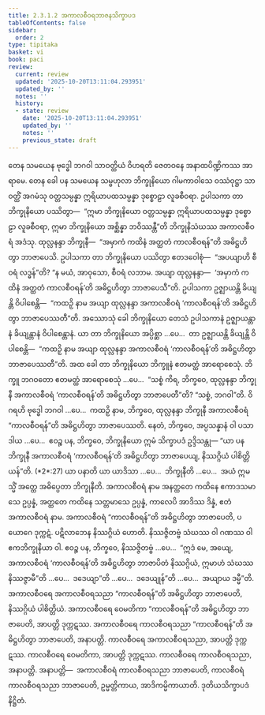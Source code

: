```yaml
---
title: 2.3.1.2 အကာလစီဝရဘာဇနသိက္ခာပဒ
tableOfContents: false
sidebar:
  order: 2
type: tipitaka
basket: vi
book: paci
review:
  current: review
  updated: '2025-10-20T13:11:04.293951'
  updated_by: ''
  notes: ''
  history:
  - state: review
    date: '2025-10-20T13:11:04.293951'
    updated_by: ''
    notes: ''
    previous_state: draft
---
```



<DynamicBreadcrumb />


<ReviewStatus review={frontmatter.review} showDetails={true} />

<HypothesisAnnotation frontmatter={frontmatter} />

<Division number="738" book="paci" e="ch" v="2" p="320">

<Paragraph number="2441" book="paci">
တေန သမယေန ဗုဒ္ဓေါ ဘဂဝါ သာဝတ္ထိယံ ဝိဟရတိ ဇေတဝနေ အနာထပိဏ္ဍိကဿ အာရာမေ. တေန ခေါ ပန သမယေန သမ္ဗဟုလာ ဘိက္ခုနိယော ဂါမကာဝါသေ ဝဿံဝုဋ္ဌာ သာဝတ္ထိံ အဂမံသု ဝတ္တသမ္ပန္နာ ဣရိယာပထသမ္ပန္နာ ဒုစ္စောဠာ လူခစီဝရာ. ဥပါသကာ တာ ဘိက္ခုနိယော ပဿိတွာ—  “ဣမာ ဘိက္ခုနိယော ဝတ္တသမ္ပန္နာ ဣရိယာပထသမ္ပန္နာ ဒုစ္စောဠာ လူခစီဝရာ, ဣမာ ဘိက္ခုနိယော အစ္ဆိန္နာ ဘဝိဿန္တီ”တိ ဘိက္ခုနိသံဃဿ အကာလစီဝရံ အဒံသု. ထုလ္လနန္ဒာ ဘိက္ခုနီ—  “အမှာကံ ကထိနံ အတ္ထတံ ကာလစီဝရန်”တိ အဓိဋ္ဌဟိတွာ ဘာဇာပေသိ. ဥပါသကာ တာ ဘိက္ခုနိယော ပဿိတွာ ဧတဒဝေါစုံ—  “အပယျာဟိ စီဝရံ လဒ္ဓန်”တိ? “န မယံ, အာဝုသော, စီဝရံ လဘာမ. အယျာ ထုလ္လနန္ဒာ—  ‘အမှာကံ ကထိနံ အတ္ထတံ ကာလစီဝရန်’တိ အဓိဋ္ဌဟိတွာ ဘာဇာပေသီ”တိ. ဥပါသကာ ဥဇ္ဈာယန္တိ ခိယျန္တိ ဝိပါစေန္တိ—  “ကထဉှိ နာမ အယျာ ထုလ္လနန္ဒာ အကာလစီဝရံ ‘ကာလစီဝရန်’တိ အဓိဋ္ဌဟိတွာ ဘာဇာပေဿတီ”တိ.
</Paragraph>

<Paragraph number="2442" book="paci">
အဿောသုံ ခေါ ဘိက္ခုနိယော တေသံ ဥပါသကာနံ ဥဇ္ဈာယန္တာနံ ခိယျန္တာနံ ဝိပါစေန္တာနံ. ယာ တာ ဘိက္ခုနိယော အပ္ပိစ္ဆာ …ပေ…  တာ ဥဇ္ဈာယန္တိ ခိယျန္တိ ဝိပါစေန္တိ—  “ကထဉှိ နာမ အယျာ ထုလ္လနန္ဒာ အကာလစီဝရံ ‘ကာလစီဝရန်’တိ အဓိဋ္ဌဟိတွာ ဘာဇာပေဿတီ”တိ. အထ ခေါ တာ ဘိက္ခုနိယော ဘိက္ခူနံ ဧတမတ္ထံ အာရောစေသုံ. ဘိက္ခူ ဘဂဝတော ဧတမတ္ထံ အာရောစေသုံ …ပေ…  “သစ္စံ ကိရ, ဘိက္ခဝေ, ထုလ္လနန္ဒာ ဘိက္ခုနီ အကာလစီဝရံ ‘ကာလစီဝရန်’တိ အဓိဋ္ဌဟိတွာ ဘာဇာပေတီ”တိ? “သစ္စံ, ဘဂဝါ”တိ. ဝိဂရဟိ ဗုဒ္ဓေါ ဘဂဝါ …ပေ…  ကထဉှိ နာမ, ဘိက္ခဝေ, ထုလ္လနန္ဒာ ဘိက္ခုနီ အကာလစီဝရံ “ကာလစီဝရန်”တိ အဓိဋ္ဌဟိတွာ ဘာဇာပေဿတိ. နေတံ, ဘိက္ခဝေ, အပ္ပသန္နာနံ ဝါ ပသာဒါယ …ပေ…  ဧဝဉ္စ ပန, ဘိက္ခဝေ, ဘိက္ခုနိယော ဣမံ သိက္ခာပဒံ ဥဒ္ဒိသန္တု—
</Paragraph>

</Division>
<Division number="739" book="paci" e="ch" v="2" p="321">

<Paragraph number="2443" book="paci">
<Emphasis>“ယာ ပန ဘိက္ခုနီ အကာလစီဝရံ ‘ကာလစီဝရန်’တိ အဓိဋ္ဌဟိတွာ ဘာဇာပေယျ, နိဿဂ္ဂိယံ ပါစိတ္တိယန်”</Emphasis>တိ. (*2*:<Emphasis>27</Emphasis>)
</Paragraph>

</Division>
<Division number="740" book="paci" e="ch" v="2" p="321">

<Paragraph number="2444" book="paci">
<Emphasis>ယာ ပနာ</Emphasis>တိ ယာ ယာဒိသာ …ပေ…  <Emphasis>ဘိက္ခုနီ</Emphasis>တိ …ပေ…  အယံ ဣမသ္မိံ အတ္ထေ အဓိပ္ပေတာ ဘိက္ခုနီတိ.
</Paragraph>

<Paragraph number="2445" book="paci">
<Emphasis>အကာလစီဝရံ</Emphasis> နာမ အနတ္ထတေ ကထိနေ ဧကာဒသမာသေ ဥပ္ပန္နံ, အတ္ထတေ ကထိနေ သတ္တမာသေ ဥပ္ပန္နံ, ကာလေပိ အာဒိဿ ဒိန္နံ, ဧတံ အကာလစီဝရံ နာမ.
</Paragraph>

<Paragraph number="2446" book="paci">
အကာလစီဝရံ “ကာလစီဝရန်”တိ အဓိဋ္ဌဟိတွာ ဘာဇာပေတိ, ပယောဂေ ဒုက္ကဋံ. ပဋိလာဘေန နိဿဂ္ဂိယံ ဟောတိ. နိဿဇ္ဇိတဗ္ဗံ သံဃဿ ဝါ ဂဏဿ ဝါ ဧကဘိက္ခုနိယာ ဝါ. ဧဝဉ္စ ပန, ဘိက္ခဝေ, နိဿဇ္ဇိတဗ္ဗံ …ပေ…  “ဣဒံ မေ, အယျေ, အကာလစီဝရံ ‘ကာလစီဝရန်’တိ အဓိဋ္ဌဟိတွာ ဘာဇာပိတံ နိဿဂ္ဂိယံ, ဣမာဟံ သံဃဿ နိဿဇ္ဇာမီ”တိ …ပေ…  ဒဒေယျာ”တိ …ပေ…  ဒဒေယျုန်”တိ …ပေ…  အယျာယ ဒမ္မီ”တိ.
</Paragraph>

</Division>
<Division number="741" book="paci" e="ch" v="2" p="321">

<Paragraph number="2447" book="paci">
အကာလစီဝရေ အကာလစီဝရသညာ “ကာလစီဝရန်”တိ အဓိဋ္ဌဟိတွာ ဘာဇာပေတိ, နိဿဂ္ဂိယံ ပါစိတ္တိယံ. အကာလစီဝရေ ဝေမတိကာ “ကာလစီဝရန်”တိ အဓိဋ္ဌဟိတွာ ဘာဇာပေတိ, အာပတ္တိ ဒုက္ကဋဿ. အကာလစီဝရေ ကာလစီဝရသညာ “ကာလစီဝရန်”တိ အဓိဋ္ဌဟိတွာ ဘာဇာပေတိ, အနာပတ္တိ. ကာလစီဝရေ အကာလစီဝရသညာ, အာပတ္တိ ဒုက္ကဋဿ. ကာလစီဝရေ ဝေမတိကာ, အာပတ္တိ ဒုက္ကဋဿ. ကာလစီဝရေ ကာလစီဝရသညာ, အနာပတ္တိ.
</Paragraph>

</Division>
<Division number="742" book="paci" e="ch" v="2" p="322">

<Paragraph number="2448" book="paci">
အနာပတ္တိ—  အကာလစီဝရံ ကာလစီဝရသညာ ဘာဇာပေတိ, ကာလစီဝရံ ကာလစီဝရသညာ ဘာဇာပေတိ, ဥမ္မတ္တိကာယ, အာဒိကမ္မိကာယာတိ.

</Paragraph>
</Division>

<Paragraph number="2449" type="center" book="paci">
ဒုတိယသိက္ခာပဒံ နိဋ္ဌိတံ.
</Paragraph>